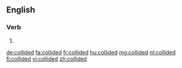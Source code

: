 ==English==

===Verb===
{{head|en|verb form}}

# {{en-past of|collide}}

[[de:collided]]
[[fa:collided]]
[[fr:collided]]
[[hu:collided]]
[[mg:collided]]
[[nl:collided]]
[[fi:collided]]
[[vi:collided]]
[[zh:collided]]